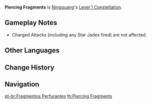 {{Constellation Infobox
|image       = Constellation Piercing Fragments.png
|description = When a [[Sparkling Scatter|Normal Attack]] hits, it deals AoE DMG.
|level       = 1
|character   = Ningguang
|utility1    = AoE Increase
}}
'''Piercing Fragments''' is [[Ningguang]]'s [[Level 1 Constellation]].

==Gameplay Notes==
* Charged Attacks (including any Star Jades fired) are not affected.

==Other Languages==
{{Other Languages
|en      = Piercing Fragments
|zhs     = 悬星尽散击云碎
|zhs_rm  = Xuán Xīng Jìn Sàn Jī Yún Suì
|zht     = 懸星盡散擊雲碎
|zht_rm  = Xuán Xīng Jìn Sàn Jí Yún Suì
|zh_tl   = The Suspended Stars All Scatter and Shatter the Clouds
|ja      = 散る星の破片
|ja_rm   = Chiru Hoshi no Hahen
|ja_tl   = Shards of Falling Stars
|ko      = 부서지는 파편
|ko_rm   = Buseojineun Papyeon
|ko_tl   = Shattering Fragments
|es      = Fragmentos perforadores
|es_tl   = Piercing Fragments
|fr      = Fragments perforants
|fr_tl   = Piercing Fragments
|ru      = Пронзающие осколки
|ru_tl   = 
|th      = Piercing Fragments
|vi      = Huyền Tinh Tán Mây
|vi_tl   = 
|de      = Berstende Splitter
|de_tl   = Breaking Splinters
|id      = Piercing Fragments
|pt      = Fragmentos Perfurantes
|pt_tl   = Piercing Fragments
}}

==Change History==
{{Change History|1.0}}

==Navigation==
{{Talent Navbox|Ningguang}}
[[pt-br:Fragmentos Perfurantes]]
[[th:Piercing Fragments]]